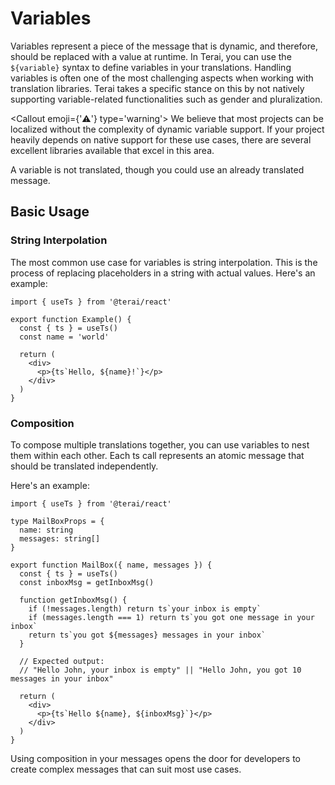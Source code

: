 
# Variables

Variables represent a piece of the message that is dynamic, and therefore, should be replaced with a value at runtime. In Terai, you can use the `${variable}` syntax to define variables in your translations.
Handling variables is often one of the most challenging aspects when working with translation libraries. Terai takes a specific stance on this by not natively supporting variable-related functionalities such as gender and pluralization.

<Callout emoji={'⚠️'} type='warning'>
  We believe that most projects can be localized without the complexity of
  dynamic variable support. If your project heavily depends on native support
  for these use cases, there are several excellent libraries available that
  excel in this area.
</Callout>

A variable is not translated, though you could use an already translated message.

## Basic Usage

### String Interpolation

The most common use case for variables is string interpolation. This is the process of replacing placeholders in a string with actual values. Here's an example:

```tsx copy
import { useTs } from '@terai/react'

export function Example() {
  const { ts } = useTs()
  const name = 'world'

  return (
    <div>
      <p>{ts`Hello, ${name}!`}</p>
    </div>
  )
}
```

### Composition

To compose multiple translations together, you can use variables to nest them within each other. Each ts call represents an atomic message that should be translated independently.

Here's an example:

```tsx copy
import { useTs } from '@terai/react'

type MailBoxProps = {
  name: string
  messages: string[]
}

export function MailBox({ name, messages }) {
  const { ts } = useTs()
  const inboxMsg = getInboxMsg()

  function getInboxMsg() {
    if (!messages.length) return ts`your inbox is empty`
    if (messages.length === 1) return ts`you got one message in your inbox`
    return ts`you got ${messages} messages in your inbox`
  }

  // Expected output:
  // "Hello John, your inbox is empty" || "Hello John, you got 10 messages in your inbox"

  return (
    <div>
      <p>{ts`Hello ${name}, ${inboxMsg}`}</p>
    </div>
  )
}
```

Using composition in your messages opens the door for developers to create complex messages that can suit most use cases.
